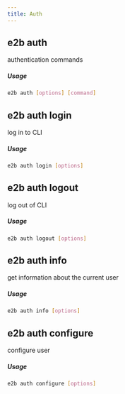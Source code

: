 ```yaml
---
title: Auth
---
```


## e2b auth


authentication commands

##### Usage

```bash
e2b auth [options] [command]
```
## e2b auth login


log in to CLI

##### Usage

```bash
e2b auth login [options]
```


## e2b auth logout


log out of CLI

##### Usage

```bash
e2b auth logout [options]
```


## e2b auth info


get information about the current user

##### Usage

```bash
e2b auth info [options]
```


## e2b auth configure


configure user

##### Usage

```bash
e2b auth configure [options]
```


